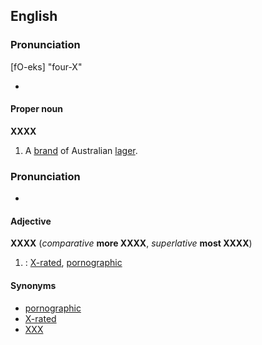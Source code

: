 ==English==

===Pronunciation===
[fO-eks] "four-X"
*{{IPA|/ˈfɔːreks/}}

====Proper noun====
{{wikipedia}}
'''XXXX'''
# A [[brand]] of Australian [[lager]].

===Pronunciation===
*{{IPA|/ˌeksekseksˈeks/}}

====Adjective====
'''XXXX''' (''comparative'' '''more XXXX''', ''superlative'' '''most XXXX''')

# {{initialism}}: [[X-rated]], [[pornographic]]

====Synonyms====
*[[pornographic]]
*[[X-rated]]
*[[XXX]]